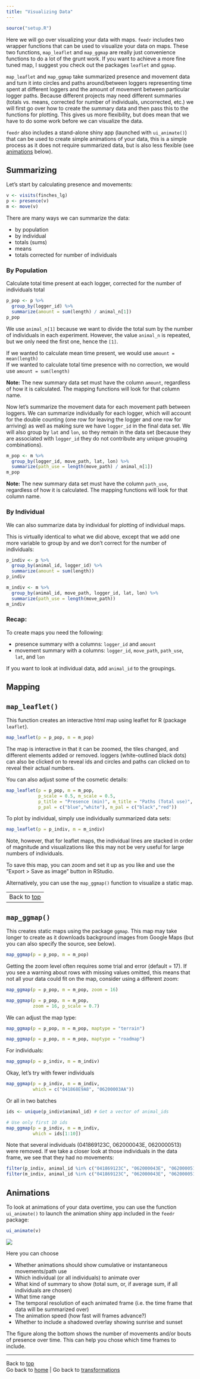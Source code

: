 ```yaml
---
title: "Visualizing Data"
---
```


```r
source("setup.R")
```

Here we will go over visualizing your data with maps. `feedr` includes two wrapper functions that can be used to visualize your data on maps. These two functions, `map_leaflet` and `map_ggmap` are really just convenience functions to do a lot of the grunt work. If you want to achieve a more fine tuned map, I suggest you check out the packages `leaflet` and `ggmap`.

`map_leaflet` and `map_ggmap` take summarized presence and movement data and turn it into circles and paths around/between loggers representing time spent at different loggers and the amount of movement between particular logger paths. Because different projects may need different summaries (totals vs. means, corrected for number of individuals, uncorrected, etc.) we will first go over how to create the summary data and then pass this to the functions for plotting. This gives us more flexibility, but does mean that we have to do some work before we can visualize the data.

 `feedr` also includes a stand-alone shiny app (launched with `ui_animate()`) that can be used to create simple animations of your data, this is a simple process as it does not require summarized data, but is also less flexible (see [animations](#animations) below).

## Summarizing

Let's start by calculating presence and movements:

```r
v <- visits(finches_lg)
p <- presence(v)
m <- move(v)
```

There are many ways we can summarize the data:

- by population
- by individual
- totals (sums)
- means
- totals corrected for number of individuals 

### By Population

Calculate total time present at each logger, corrected for the number of individuals total

```r
p_pop <- p %>%
  group_by(logger_id) %>%
  summarize(amount = sum(length) / animal_n[1])
p_pop
```

We use `animal_n[1]` because we want to divide the total sum by the number of individuals in each experiment. However, the value `animal_n` is repeated, but we only need the first one, hence the `[1]`.

If we wanted to calculate mean time present, we would use `amount = mean(length)`  
If we wanted to calculate total time presence with no correction, we would use `amount = sum(length)`  

__Note:__ The new summary data set must have the column `amount`, regardless of how it is calculated. The mapping functions will look for that column name.

Now let's summarize the movement data for each movement path between loggers. We can summarize individually for each logger, which will account for the double counting (one row for leaving the logger and one row for arriving) as well as making sure we have `logger_id` in the final data set. We will also group by `lat` and `lon`, so they remain in the data set (because they are associated with `logger_id` they do not contribute any unique grouping combinations).


```r
m_pop <- m %>%
  group_by(logger_id, move_path, lat, lon) %>%
  summarize(path_use = length(move_path) / animal_n[1])
m_pop
```

__Note:__ The new summary data set must have the column `path_use`, regardless of how it is calculated. The mapping functions will look for that column name.

### By Individual
We can also summarize data by individual for plotting of individual maps.

This is virtually identical to what we did above, except that we add one more variable to group by and we don't correct for the number of individuals:

```r
p_indiv <- p %>%
  group_by(animal_id, logger_id) %>%
  summarize(amount = sum(length))
p_indiv

m_indiv <- m %>%
  group_by(animal_id, move_path, logger_id, lat, lon) %>%
  summarize(path_use = length(move_path))
m_indiv
```

### Recap:

To create maps you need the following:

- presence summary with a columns: `logger_id` and `amount`
- movement summary with a columns: `logger_id`, `move_path`, `path_use`, `lat`, and `lon`

If you want to look at individual data, add `animal_id` to the groupings.


## Mapping

<a id = "leaflet"></a>

## `map_leaflet()`

This function creates an interactive html map using leaflet for R (package `leaflet`). 

```r
map_leaflet(p = p_pop, m = m_pop)
```

The map is interactive in that it can be zoomed, the tiles changed, and different elements added or removed. loggers (white-outlined black dots) can also be clicked on to reveal ids and circles and paths can clicked on to reveal their actual numbers.

You can also adjust some of the cosmetic details:

```r
map_leaflet(p = p_pop, m = m_pop,
            p_scale = 0.5, m_scale = 0.5,
            p_title = "Presence (min)", m_title = "Paths (Total use)",
            p_pal = c("blue","white"), m_pal = c("black","red"))
```

To plot by individual, simply use individually summarized data sets:

```r
map_leaflet(p = p_indiv, m = m_indiv)
```

Note, however, that for leaflet maps, the individual lines are stacked in order of magnitude and visualizations like this may not be very useful for large numbers of individuals.

To save this map, you can zoom and set it up as you like and use the "Export > Save as image" button in RStudio. 

Alternatively, you can use the `map_ggmap()` function to visualize a static map.

--------------------
Back to [top](#top) 
--------------------

<a id = "ggmap"></a>

## `map_ggmap()`

This creates static maps using the package `ggmap`. This map may take longer to create as it downloads background images from Google Maps (but you can also specify the source, see below).

```r
map_ggmap(p = p_pop, m = m_pop)
```

Getting the zoom level often requires some trial and error (default = 17). If you see a warning about rows with missing values omitted, this means that not all your data could fit on the map, consider using a different zoom:

```r
map_ggmap(p = p_pop, m = m_pop, zoom = 16)
```

```r
map_ggmap(p = p_pop, m = m_pop, 
          zoom = 16, p_scale = 0.7)
```

We can adjust the map type:

```r
map_ggmap(p = p_pop, m = m_pop, maptype = "terrain")
```

```r
map_ggmap(p = p_pop, m = m_pop, maptype = "roadmap")
```

For individuals:

```r
map_ggmap(p = p_indiv, m = m_indiv)
```

Okay, let's try with fewer individuals

```r
map_ggmap(p = p_indiv, m = m_indiv,
          which = c("041868E9A8", "06200003AA"))
```

Or all in two batches

```r

ids <- unique(p_indiv$animal_id) # Get a vector of animal_ids

# Use only first 10 ids
map_ggmap(p = p_indiv, m = m_indiv,
          which = ids[1:10])
```

Note that several individuals (041869123C, 062000043E, 0620000513) were removed. If we take a closer look at those individuals  in the data frame, we see that they had no movements:

```r
filter(p_indiv, animal_id %in% c("041869123C", "062000043E", "0620000513"))
filter(m_indiv, animal_id %in% c("041869123C", "062000043E", "0620000513"))
```


## Animations

To look at animations of your data overtime, you can use the function `ui_animate()` to launch the animation shiny app included in the `feedr` package:

```r
ui_animate(v)
```

![](ui_animate.png)

Here you can choose 

- Whether animations should show cumulative or instantaneous movements/path use
- Which individual (or all individuals) to animate over
- What kind of summary to show (total sum, or, if average sum, if all individuals are chosen)
- What time range
- The temporal resolution of each animated frame (i.e. the time frame that data will be summarized over)
- The animation speed (how fast will frames advance?)
- Whether to include a shadowed overlay showing sunrise and sunset

The figure along the bottom shows the number of movements and/or bouts of presence over time. This can help you chose which time frames to include.


--------------------------
Back to [top](#top)  
Go back to [home](index.html) | Go back to [transformations](transformations.html)
